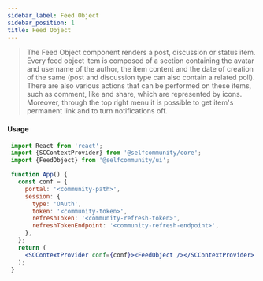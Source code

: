 ```yaml
---
sidebar_label: Feed Object
sidebar_position: 1
title: Feed Object
---
```


> The Feed Object component renders a post, discussion or status item.<br/>
Every feed object item is composed of a section containing the avatar and username of the author, the item content and the date of creation of the same
(post and discussion type can also contain a related poll).<br/>
There are also various actions that can be performed on these items, such as comment, like and share, which are represented by icons.
Moreover, through the top right menu it is possible to get item's permanent link and to turn notifications off.


<Logged><FeedObject/></Logged>

#### Usage

```jsx
 import React from 'react';
 import {SCContextProvider} from '@selfcommunity/core';
 import {FeedObject} from '@selfcommunity/ui';

 function App() {
   const conf = {
     portal: '<community-path>',
     session: {
       type: 'OAuth',
       token: '<community-token>',
       refreshToken: '<community-refresh-token>',
       refreshTokenEndpoint: '<community-refresh-endpoint>',
     },
   };
   return (
     <SCContextProvider conf={conf}><FeedObject /></SCContextProvider>
   );
 }
```